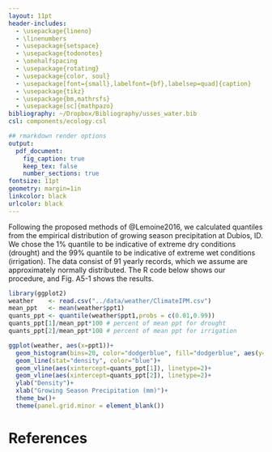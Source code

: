 ```yaml
---
layout: 11pt
header-includes:
  - \usepackage{lineno}
  - \linenumbers
  - \usepackage{setspace}
  - \usepackage{todonotes}
  - \onehalfspacing
  - \usepackage{rotating}
  - \usepackage{color, soul}
  - \usepackage[font={small},labelfont={bf},labelsep=quad]{caption}
  - \usepackage{tikz}
  - \usepackage{bm,mathrsfs}
  - \usepackage[sc]{mathpazo}
bibliography: ~/Dropbox/Bibliography/usses_water.bib
csl: components/ecology.csl

## rmarkdown render options
output:
  pdf_document:
    fig_caption: true
    keep_tex: false
    number_sections: true
fontsize: 11pt
geometry: margin=1in
linkcolor: black
urlcolor: black
---
```


\newcommand{\tikzcircle}[2][red,fill=red]{\tikz[baseline=-0.5ex]\draw[#1,radius=#2] (0,0) circle ;}
\renewcommand\linenumberfont{\normalfont\tiny\sffamily\color{gray}}
\renewcommand\thefigure{A5-\arabic{figure}}
\renewcommand\theequation{A5.\arabic{equation}}
\renewcommand\thetable{A5-\arabic{table}}  
\renewcommand\thesection{Section A5.\arabic{section}}

\begin{center}
\textbf{\Large{Appendix 5}} \\
A.T. Tredennick, A.R. Kleinhesselink, J.B. Taylor \& P.B. Adler \\
``Consistent ecosystem functional response across precipitation extremes in a sagebrush steppe'' \\
\emph{PeerJ}
\end{center}

\section{Characterizing Extreme Precipitation Amounts}

Following the proposed methods of @Lemoine2016, we calculated quantiles from the empirical distribution of growing season precipitation at Dubios, ID.
We chose the 1\% quantile to be indicative of extreme dry conditions (drought) and the 99\% quantile to be indicative of extreme wet conditions (irrigation).
The data consist of 91 yearly records, which we assume are approximately normally distributed.
The R code below shows our procedure, and Fig. A5-1 shows the results.

```r
library(ggplot2)
weather    <- read.csv("../data/weather/ClimateIPM.csv")
mean_ppt   <- mean(weather$ppt1)
quants_ppt <- quantile(weather$ppt1,probs = c(0.01,0.99))
quants_ppt[1]/mean_ppt*100 # percent of mean ppt for drought
quants_ppt[2]/mean_ppt*100 # percent of mean ppt for irrigation

ggplot(weather, aes(x=ppt1))+
  geom_histogram(bins=20, color="dodgerblue", fill="dodgerblue", aes(y=..density..))+
  geom_line(stat="density", color="blue")+
  geom_vline(aes(xintercept=quants_ppt[1]), linetype=2)+
  geom_vline(aes(xintercept=quants_ppt[2]), linetype=2)+
  ylab("Density")+
  xlab("Growing Season Precipitation (mm)")+
  theme_bw()+
  theme(panel.grid.minor = element_blank())
```

# References

